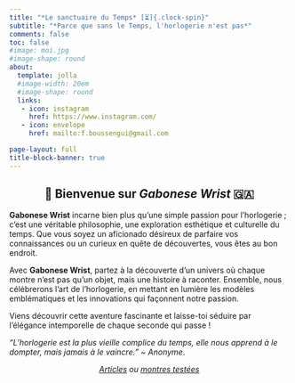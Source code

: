 ```yaml
---
title: "*Le sanctuaire du Temps* [️⏳]{.clock-spin}"
subtitle: "*Parce que sans le Temps, l'horlogerie n'est pas*"
comments: false
toc: false 
#image: moi.jpg
#image-shape: round
about:
  template: jolla
  #image-width: 20em
  #image-shape: round
  links: 
   - icon: instagram
     href: https://www.instagram.com/
   - icon: envelope
     href: mailto:f.boussengui@gmail.com

page-layout: full
title-block-banner: true
---
```


::: {style="text-align:center;"}
## [👋]{.wave} Bienvenue sur *Gabonese Wrist*  🇬🇦

<iconify-icon icon="flag:ga-4x3"></iconify-icon>
:::

**Gabonese Wrist** incarne bien plus qu’une simple passion pour l’horlogerie ; c’est une véritable philosophie, une exploration esthétique et culturelle du temps. Que vous soyez un aficionado désireux de parfaire vos connaissances ou un curieux en quête de découvertes, vous êtes au bon endroit.

Avec **Gabonese Wrist**, partez à la découverte d’un univers où chaque montre n’est pas qu’un objet, mais une histoire à raconter. Ensemble, nous célébrerons l’art de l’horlogerie, en mettant en lumière les modèles emblématiques et les innovations qui façonnent notre passion.

Viens découvrir cette aventure fascinante et laisse-toi séduire par l’élégance intemporelle de chaque seconde qui passe !

*"L’horlogerie est la plus vieille complice du temps, elle nous apprend à le dompter, mais jamais à le vaincre." ~ Anonyme*.

::: {style="text-align:center;"}
[*Articles*](https://gabonesewrist.com/posts/) *ou* [*montres testées*](https://gabonesewrist.com/posts_montres/)
:::